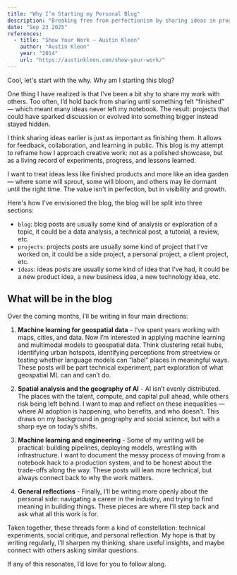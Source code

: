 ```yaml
---
title: "Why I’m Starting my Personal Blog"
description: "Breaking free from perfectionism by sharing ideas in progress."
date: "Sep 23 2025"
references:
  - title: "Show Your Work — Austin Kleon"
    author: "Austin Kleon"  
    year: "2014"
    url: "https://austinkleon.com/show-your-work/"
---
```


Cool, let's start with the why. Why am I starting this blog?

One thing I have realized is that I've been a bit shy to share my work with others. Too often, I’d hold back from sharing until something felt “finished” — which meant many ideas never left my notebook. The result: projects that could have sparked discussion or evolved into something bigger instead stayed hidden.

I think sharing ideas earlier is just as important as finishing them. It allows for feedback, collaboration, and learning in public. This blog is my attempt to reframe how I approach creative work: not as a polished showcase, but as a living record of experiments, progress, and lessons learned.  

I want to treat ideas less like finished products and more like an idea garden — where some will sprout, some will bloom, and others may lie dormant until the right time. The value isn't in perfection, but in visibility and growth.

Here's how I've envisioned the blog, the blog will be split into three sections:

- `blog`: blog posts are usually some kind of analysis or exploration of a topic, it could be a data analysis, a technical post, a tutorial, a review, etc.
- `projects`: projects posts are usually some kind of project that I've worked on, it could be a side project, a personal project, a client project, etc.
- `ideas`: ideas posts are usually some kind of idea that I've had, it could be a new product idea, a new business idea, a new technology idea, etc. 


## What will be in the blog 
Over the coming months, I’ll be writing in four main directions:

1. <b>Machine learning for geospatial data</b> - 
I’ve spent years working with maps, cities, and data. Now I’m interested in applying machine learning and multimodal models to geospatial data. Think clustering retail hubs, identifying urban hotspots, identifying perceptions from streetview or testing whether language models can “label” places in meaningful ways. These posts will be part technical experiment, part exploration of what geospatial ML can and can’t do.

2. <b>Spatial analysis and the geography of AI</b> - 
AI isn’t evenly distributed. The places with the talent, compute, and capital pull ahead, while others risk being left behind. I want to map and reflect on these inequalities — where AI adoption is happening, who benefits, and who doesn’t. This draws on my background in geography and social science, but with a sharp eye on today’s shifts.

3. <b>Machine learning and engineering</b> - 
Some of my writing will be practical: building pipelines, deploying models, wrestling with infrastructure. I want to document the messy process of moving from a notebook hack to a production system, and to be honest about the trade-offs along the way. These posts will lean more technical, but always connect back to why the work matters.

4. <b>General reflections</b> - 
Finally, I’ll be writing more openly about the personal side: navigating a career in the industry, and trying to find meaning in building things. These pieces are where I’ll step back and ask what all this work is for.

Taken together, these threads form a kind of constellation: technical experiments, social critique, and personal reflection. My hope is that by writing regularly, I’ll sharpen my thinking, share useful insights, and maybe connect with others asking similar questions.

If any of this resonates, I’d love for you to follow along.

